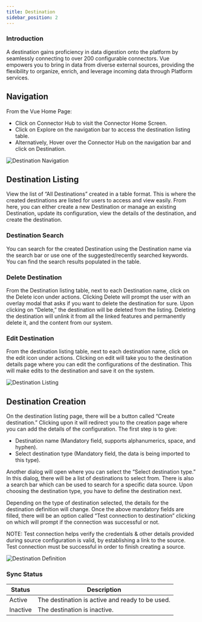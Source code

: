 ```yaml
---
title: Destination
sidebar_position: 2
---
```


### Introduction
A destination gains proficiency in data digestion onto the platform by seamlessly connecting to over 200 configurable connectors. Vue empowers you to bring in data from diverse external sources, providing the flexibility to organize, enrich, and leverage incoming data through Platform services.

## Navigation
From the Vue Home Page:
- Click on Connector Hub to visit the Connector Home Screen.
- Click on Explore on the navigation bar to access the destination listing table.
- Alternatively, Hover over the Connector Hub on the navigation bar and click on Destination.

<div className="image-container">
  <img src="https://d1r1e7xjkfj7nz.cloudfront.net/connect3b.png" alt="Destination Navigation" title="Destination Navigation" />
</div>

## Destination Listing
View the list of “All Destinations” created in a table format. This is where the created destinations are listed for users to access and view easily. From here, you can either create a new Destination or manage an existing Destination, update its configuration, view the details of the destination, and create the destination.

### Destination Search
You can search for the created Destination using the Destination name via the search bar or use one of the suggested/recently searched keywords. You can find the search results populated in the table.

### Delete Destination
From the Destination listing table, next to each Destination name, click on the Delete icon under actions. Clicking Delete will prompt the user with an overlay modal that asks if you want to delete the destination for sure. Upon clicking on “Delete,” the destination will be deleted from the listing. Deleting the destination will unlink it from all the linked features and permanently delete it, and the content from our system.

### Edit Destination
From the destination listing table, next to each destination name, click on the edit icon under actions. Clicking on edit will take you to the destination details page where you can edit the configurations of the destination. This will make edits to the destination and save it on the system.

<div className="image-container">
  <img src="https://d1r1e7xjkfj7nz.cloudfront.net/connect4b.png" alt="Destination Listing" title="Destination Listing" />
</div>

## Destination Creation
On the destination listing page, there will be a button called “Create destination.” Clicking upon it will redirect you to the creation page where you can add the details of the configuration. The first step is to give:
- Destination name (Mandatory field, supports alphanumerics, space, and hyphen).
- Select destination type (Mandatory field, the data is being imported to this type).

Another dialog will open where you can select the “Select destination type.” In this dialog, there will be a list of destinations to select from. There is also a search bar which can be used to search for a specific data source. Upon choosing the destination type, you have to define the destination next.

Depending on the type of destination selected, the details for the destination definition will change. Once the above mandatory fields are filled, there will be an option called “Test connection to destination” clicking on which will prompt if the connection was successful or not.

NOTE: Test connection helps verify the credentials & other details provided during source configuration is valid, by establishing a link to the source. Test connection must be successful in order to finish creating a source.

<div className="image-container">
  <img src="https://d1r1e7xjkfj7nz.cloudfront.net/connect4b.png" alt="Destination Definition" title="Destination Definition" />
</div>

### Sync Status
| Status  | Description                                        |
|---------|----------------------------------------------------|
| Active  | The destination is active and ready to be used.    |
| Inactive| The destination is inactive.                       |
